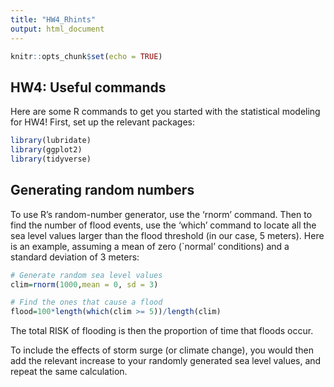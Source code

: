 ```yaml
---
title: "HW4_Rhints"
output: html_document
---
```


```r
knitr::opts_chunk$set(echo = TRUE)
```

## HW4: Useful commands

Here are some R commands to get you started with the statistical modeling for HW4! First, set up the relevant packages:

```r
library(lubridate)
library(ggplot2)
library(tidyverse)

```

## Generating random numbers

To use R's random-number generator, use the 'rnorm' command. Then to find the number of flood events, use the 'which' command to locate all the sea level values larger than the flood threshold (in our case, 5 meters). Here is an example, assuming a mean of zero (`normal' conditions) and a standard deviation of 3 meters:

```r
# Generate random sea level values
clim=rnorm(1000,mean = 0, sd = 3)

# Find the ones that cause a flood
flood=100*length(which(clim >= 5))/length(clim)

```

The total RISK of flooding is then the proportion of time that floods occur. 

To include the effects of storm surge (or climate change), you would then add the relevant increase to your randomly generated sea level values, and repeat the same calculation.
